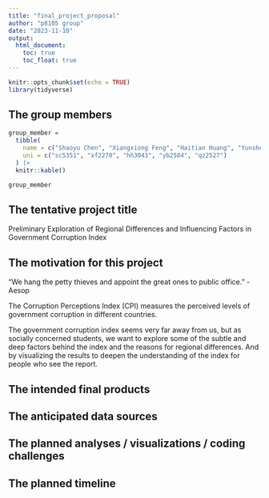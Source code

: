 ```yaml
---
title: "final_project_proposal"
author: "p8105 group"
date: "2023-11-10"
output: 
  html_document:
    toc: true
    toc_float: true
---
```


```r
knitr::opts_chunk$set(echo = TRUE)
library(tidyverse)
```

## The group members

```r
group_member =
  tibble(
    name = c("Shaoyu Chen", "Xiangxiong Feng", "Haitian Huang", "Yunshen Bai", "Kindle Zhang"),
    uni = c("sc5351", "xf2270", "hh3043", "yb2584", "qz2527")
  ) |>
  knitr::kable()

group_member
```

## The tentative project title

Preliminary Exploration of Regional Differences and Influencing Factors in Government Corruption Index

## The motivation for this project

“We hang the petty thieves and appoint the great ones to public office.” - Aesop

The Corruption Perceptions Index (CPI) measures the perceived levels of government corruption in different countries. 

The government corruption index seems very far away from us, but as socially concerned students, we want to explore some of the subtle and deep factors behind the index and the reasons for regional differences. And by visualizing the results to deepen the understanding of the index for people who see the report.

## The intended final products

## The anticipated data sources

## The planned analyses / visualizations / coding challenges

## The planned timeline

